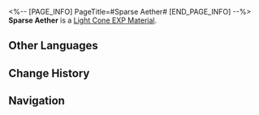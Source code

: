 <%-- [PAGE_INFO]
PageTitle=#Sparse Aether#
[END_PAGE_INFO] --%>
{{Item Infobox
|id          = 221
|image       = Item Sparse Aether.png
|type        = Light Cone EXP Material
|invCategory = Upgrade Materials
|rarity      = 2
|effect      = Enhancement material for Light Cones, provides 500 Light Cone EXP.
|description = An imaginary substance that shouldn't exist in reality. The basic material to create Light Cones.<br />The images contained in the Light Cones become clearer when infused with this substance.
|source1     = [[Calyx (Backwater Pass)]]
|source2     = [[Calyx: Divination Commission]]
|source3     = [[Calyx: A Child's Dream]]
|source4     = [[Assignment]] rewards
}}
{{Description|''"I see, so this is the supposed 'memoria' of the Garden of Recollection. No wonder the Memokeepers can set off on galactic voyages with memories."''}}
'''Sparse Aether''' is a [[Light Cone EXP Material]].

==Other Languages==
{{Other Languages
|en   = Sparse Aether
|zhs  = 稀薄以太
|zht  = 稀薄乙太
|ja   = 希薄なエーテル
|ko   = 희박한 에테르
|es   = Éter disperso
|fr   = Éther dilué
|ru   = Разрежённый эфир
|th   = Sparse Aether
|vi   = Aether Loãng
|de   = Verdünnter Äther
|id   = Sparse Aether
|pt   = Éter Espalhado
}}

==Change History==
{{Change History|2.0}}

==Navigation==
{{Upgrade Material Navbox}}